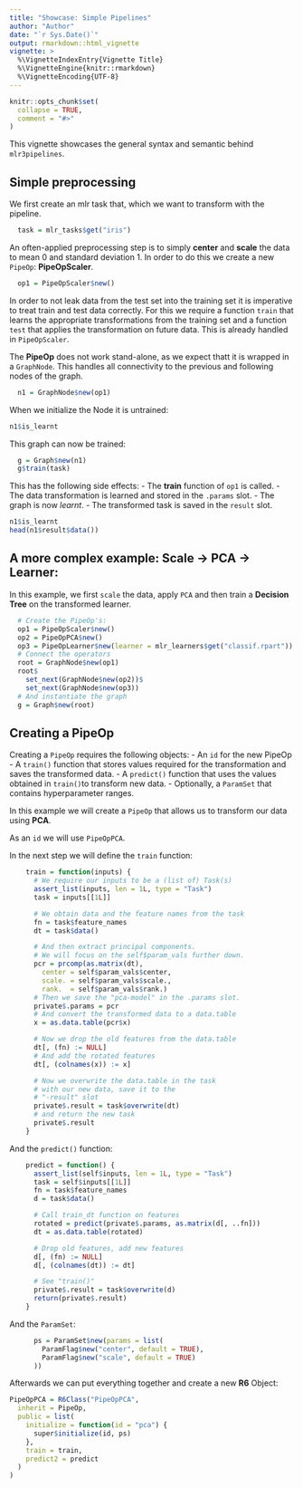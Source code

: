 ```yaml
---
title: "Showcase: Simple Pipelines"
author: "Author"
date: "`r Sys.Date()`"
output: rmarkdown::html_vignette
vignette: >
  %\VignetteIndexEntry{Vignette Title}
  %\VignetteEngine{knitr::rmarkdown}
  %\VignetteEncoding{UTF-8}
---
```


```r
knitr::opts_chunk$set(
  collapse = TRUE,
  comment = "#>"
)
```


This vignette showcases the general syntax and semantic behind `mlr3pipelines`.

## Simple preprocessing

We first create an mlr task that, which we want to transform with the pipeline. 

```r
  task = mlr_tasks$get("iris")
```


An often-applied preprocessing step is to simply **center** and **scale** the data to mean $0$ and standard deviation $1$. In order to do this we create a new `PipeOp`: **PipeOpScaler**.

```r
  op1 = PipeOpScaler$new()
```

In order to not leak data from the test set into the training set it is imperative to treat train and test data correctly. For this we require a function `train` that learns the appropriate transformations from the training set and a function `test` that applies the transformation on future data.
This is already handled in `PipeOpScaler`.

The **PipeOp** does not work stand-alone, as we expect thatt it is wrapped in a `GraphNode`. This handles all connectivity to the previous and following nodes of the graph. 

```r
  n1 = GraphNode$new(op1)
```

When we initialize the Node it is untrained:
```r
n1$is_learnt
```

This graph can now be trained: 

```r
  g = Graph$new(n1)
  g$train(task)
```

This has the following side effects: 
- The **train** function of `op1` is called. 
- The data transformation is learned and stored in the `.params` slot.
- The graph is now *learnt*.
- The transformed task is saved in the `result` slot.

```r
n1$is_learnt
head(n1$result$data())
```

## A more complex example: Scale -> PCA -> Learner:

In this example, we first `scale` the data, apply `PCA` and then train a 
**Decision Tree** on the transformed learner.

```r
  # Create the PipeOp's:
  op1 = PipeOpScaler$new()
  op2 = PipeOpPCA$new()
  op3 = PipeOpLearner$new(learner = mlr_learners$get("classif.rpart"))
  # Connect the operators
  root = GraphNode$new(op1)
  root$
    set_next(GraphNode$new(op2))$
    set_next(GraphNode$new(op3))
  # And instantiate the graph
  g = Graph$new(root)
```

## Creating a PipeOp

Creating a `PipeOp` requires the following objects: 
- An `id` for the new PipeOp
- A `train()` function that stores values required for the transformation and 
  saves the transformed data.
- A `predict()` function that uses the values obtained in `train()`to 
  transform new data.
- Optionally, a `ParamSet` that contains hyperparameter ranges.


In this example we will create a `PipeOp` that allows us to transform our data using **PCA**.

As an `id` we will use `PipeOpPCA`.

In the next step we will define the `train` function: 


```r
    train = function(inputs) {
      # We require our inputs to be a (list of) Task(s)
      assert_list(inputs, len = 1L, type = "Task")
      task = inputs[[1L]]

      # We obtain data and the feature names from the task
      fn = task$feature_names
      dt = task$data()

      # And then extract principal components.
      # We will focus on the self$param_vals further down.
      pcr = prcomp(as.matrix(dt),
        center = self$param_vals$center,
        scale. = self$param_vals$scale.,
        rank.  = self$param_vals$rank.)
      # Then we save the "pca-model" in the .params slot.
      private$.params = pcr
      # And convert the transformed data to a data.table
      x = as.data.table(pcr$x)

      # Now we drop the old features from the data.table
      dt[, (fn) := NULL]
      # And add the rotated features
      dt[, (colnames(x)) := x]

      # Now we overwrite the data.table in the task 
      # with our new data, save it to the 
      # "-result" slot
      private$.result = task$overwrite(dt)
      # and return the new task
      private$.result
    }

```

And the `predict()` function: 

```r
    predict = function() {
      assert_list(self$inputs, len = 1L, type = "Task")
      task = self$inputs[[1L]]
      fn = task$feature_names
      d = task$data()

      # Call train_dt function on features
      rotated = predict(private$.params, as.matrix(d[, ..fn]))
      dt = as.data.table(rotated)

      # Drop old features, add new features
      d[, (fn) := NULL]
      d[, (colnames(dt)) := dt]

      # See "train()" 
      private$.result = task$overwrite(d)
      return(private$.result)
    }

```

And the `ParamSet`: 

```r
      ps = ParamSet$new(params = list(
        ParamFlag$new("center", default = TRUE),
        ParamFlag$new("scale", default = TRUE)
      ))
```

Afterwards we can put everything together and create a new **R6** Object:


```r
PipeOpPCA = R6Class("PipeOpPCA",
  inherit = PipeOp,
  public = list(
    initialize = function(id = "pca") {
      super$initialize(id, ps)
    },
    train = train,
    predict2 = predict
  )
)

```


